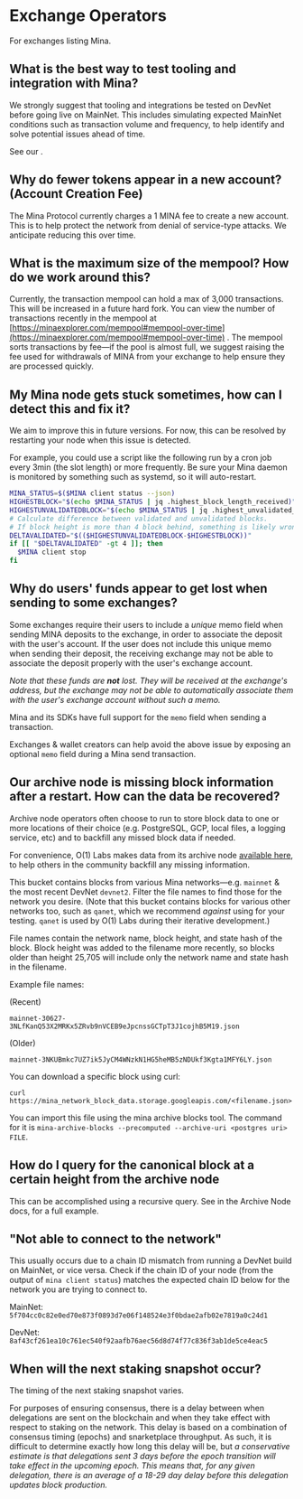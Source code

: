 
# Exchange Operators

For exchanges listing Mina.

## What is the best way to test tooling and integration with Mina?

We strongly suggest that tooling and integrations be tested on DevNet before
going live on MainNet. This includes simulating expected MainNet conditions such
as transaction volume and frequency, to help identify and solve potential issues
ahead of time.

See our <DocLink copy="instructions for connecting to DevNet" url="/advanced/connecting-devnet" />.

## Why do fewer tokens appear in a new account? (Account Creation Fee)

The Mina Protocol currently charges a 1 MINA fee to create a new account. This
is to help protect the network from denial of service-type attacks. We
anticipate reducing this over time.

## What is the maximum size of the mempool? How do we work around this?

Currently, the transaction mempool can hold a max of 3,000 transactions.
This will be increased in a future hard fork. You can view the number of
transactions recently in the mempool at
[https://minaexplorer.com/mempool#mempool-over-time](https://minaexplorer.com/mempool#mempool-over-time)
. The mempool sorts transactions by fee—if the pool is almost full, we suggest
raising the fee used for withdrawals of MINA from your exchange to help ensure
they are processed quickly.

## My Mina node gets stuck sometimes, how can I detect this and fix it?

We aim to improve this in future versions. For now, this can be resolved by
restarting your node when this issue is detected.

For example, you could use a script like the following run by a cron job every
3min (the slot length) or more frequently. Be sure your Mina daemon is monitored
by something such as systemd, so it will auto-restart.

```sh
MINA_STATUS=$($MINA client status --json)
HIGHESTBLOCK="$(echo $MINA_STATUS | jq .highest_block_length_received)"
HIGHESTUNVALIDATEDBLOCK="$(echo $MINA_STATUS | jq .highest_unvalidated_block_length_received)"
# Calculate difference between validated and unvalidated blocks.
# If block height is more than 4 block behind, something is likely wrong.
DELTAVALIDATED="$(($HIGHESTUNVALIDATEDBLOCK-$HIGHESTBLOCK))"
if [[ "$DELTAVALIDATED" -gt 4 ]]; then
  $MINA client stop
fi
```

## Why do users' funds appear to get lost when sending to some exchanges?

Some exchanges require their users to include a _unique_ memo field when sending
MINA deposits to the exchange, in order to associate the deposit with the user's
account. If the user does not include this unique memo when sending their
deposit, the receiving exchange may not be able to associate the deposit
properly with the user's exchange account.

_Note that these funds are **not** lost. They will be received at the exchange's
address, but the exchange may not be able to automatically associate them with
the user's exchange account without such a memo._

Mina and its SDKs have full support for the `memo` field when sending a
transaction.

Exchanges & wallet creators can help avoid the above issue by exposing an
optional `memo` field during a Mina send transaction.

## Our archive node is missing block information after a restart. How can the data be recovered?

Archive node operators often choose to run <DocLink copy="redundant archive nodes" url="/advanced/archive-redundancy" /> to store block data to one or more locations of their
choice (e.g. PostgreSQL, GCP, local files, a logging service, etc) and to
backfill any missed block data if needed.

For convenience, O(1) Labs makes data from its archive node
[available here](https://console.cloud.google.com/storage/browser/mina_network_block_data),
to help others in the community backfill any missing information.

This bucket contains blocks from various Mina networks—e.g. `mainnet` & the most
recent DevNet `devnet2`. Filter the file names to find those for the network you
desire. (Note that this bucket contains blocks for various other networks too,
such as `qanet`, which we recommend _against_ using for your testing. `qanet` is
used by O(1) Labs during their iterative development.)

File names contain the network name, block height, and state hash of the block.
Block height was added to the filename more recently, so blocks older than
height 25,705 will include only the network name and state hash in the filename.

Example file names:

(Recent)

`mainnet-30627-3NLfKanQ53X2MRKx5ZRvb9nVCEB9eJpcnssGCTpT3J1cojhB5M19.json`

(Older)

`mainnet-3NKUBmkc7UZ7ik5JyCM4WNzkN1HG5heMB5zNDUkf3Kgta1MFY6LY.json`

You can download a specific block using curl:

```
curl https://mina_network_block_data.storage.googleapis.com/<filename.json>
```

You can import this file using the mina archive blocks tool. The command for it is `mina-archive-blocks --precomputed --archive-uri <postgres uri> FILE`.

## How do I query for the canonical block at a certain height from the archive node

This can be accomplished using a recursive query. See <DocLink copy="Example #3" url="/advanced/archive-node#try-a-query" /> in the Archive Node docs, for a full example.

## "Not able to connect to the network"

This usually occurs due to a chain ID mismatch from running a DevNet build on
MainNet, or vice versa. Check if the chain ID of your node (from the output of
`mina client status`) matches the expected chain ID below for the network you
are trying to connect to.

MainNet: `5f704cc0c82e0ed70e873f0893d7e06f148524e3f0bdae2afb02e7819a0c24d1`

DevNet: `8af43cf261ea10c761ec540f92aafb76aec56d8d74f77c836f3ab1de5ce4eac5`

## When will the next staking snapshot occur?

The timing of the next staking snapshot varies.

For purposes of ensuring consensus, there is a delay between when delegations
are sent on the blockchain and when they take effect with respect to staking on
the network. This delay is based on a combination of consensus timing (epochs)
and snarketplace throughput. As such, it is difficult to determine exactly how
long this delay will be, but _a conservative estimate is that delegations sent 3
days before the epoch transition will take effect in the upcoming epoch. This
means that, for any given delegation, there is an average of a 18-29 day delay
before this delegation updates block production._
